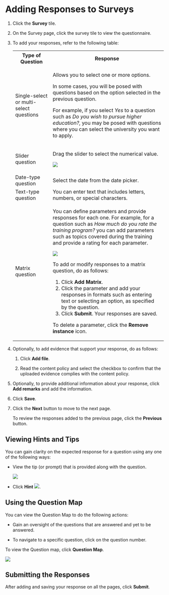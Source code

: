 
# Adding Responses to Surveys

1. Click the **Survey** tile.

2. On the Survey page, click the survey tile to view the questionnaire.

3. To add your responses, refer to the following table:

    <table>
    <tr>
        <th>Type of Question</th>
        <th>Response</th>
    </tr>
    <tr>
        <td>Single-select or multi-select questions</td>
        <td><p>Allows you to select one or more options.</p><p>In some cases, you will be posed with questions based on the option selected in the previous question.</p><p>For example, if you select <i>Yes</i> to a question such as <i>Do you wish to pursue higher education?</i>, you may be posed with questions where you can select the university you want to apply.</p></td>
    </tr>
    <tr>
        <td>Slider question</td>
        <td><p>Drag the slider to select the numerical value.</p><p><img src={SliderQuestion} /></p></td>
    </tr>
    <tr>
        <td>Date-type question</td>
        <td>Select the date from the date picker.</td>
    </tr>
    <tr>
        <td>Text-type question</td>
        <td>You can enter text that includes letters, numbers, or special characters.</td>
    </tr>
    <tr>
        <td>Matrix question</td>
        <td><p>You can define parameters and provide responses for each one. For example, for a question such as <i>How much do you rate the training program?</i> you can add parameters such as topics covered during the training and provide a rating for each parameter.</p><p><img src={MatrixQuestion} /></p><p>To add or modify responses to a matrix question, do as follows:</p><ol><li>Click <b>Add Matrix</b>.</li><li>Click the parameter and add your responses in formats such as entering text or selecting an option, as specified by the question.</li><li>Click <b>Submit</b>. Your responses are saved.</li></ol><p>To delete a parameter, click the <b>Remove instance</b> icon.</p></td>
    </tr>
    </table>

4. Optionally, to add evidence that support your response, do as follows:

    1. Click **Add file**.

    2. Read the content policy and select the checkbox to confirm that the uploaded evidence complies with the content policy.

5. Optionally, to provide additional information about your response, click **Add remarks** and add the information.

6. Click **Save**.

7. Click the **Next** button to move to the next page.

    <Admonition type="tip">   
    To review the responses added to the previous page, click the <b>Previous</b> button.
    </Admonition>

## Viewing Hints and Tips

You can gain clarity on the expected response for a question using any one of the following ways:

* View the tip (or prompt) that is provided along with the question.

    ![](media/questiontip.png)

* Click **Hint** ![](media/hints.png).

## Using the Question Map

You can view the Question Map to do the following actions:

* Gain an oversight of the questions that are answered and yet to be answered.

* To navigate to a specific question, click on the question number.

To view the Question map, click **Question Map**.

![](media/questionmap.png)

## Submitting the Responses

After adding and saving your response on all the pages, click **Submit**.